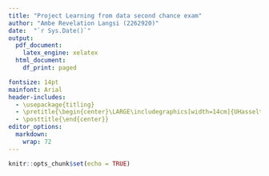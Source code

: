 ```yaml
---
title: "Project Learning from data second chance exam"
author: "Ambe Revelation Langsi (2262920)"
date:  "`r Sys.Date()`"
output:
  pdf_document: 
    latex_engine: xelatex
  html_document:
    df_print: paged   

fontsize: 14pt
mainfont: Arial
header-includes: 
  - \usepackage{titling}
  - \pretitle{\begin{center}\LARGE\includegraphics[width=14cm]{UHasselt.png}\\[\bigskipamount]}
  - \posttitle{\end{center}}
editor_options:
  markdown:
    wrap: 72
---
```


\centerline{\large Lecturer: Prof. Dr. Olivier Thas}

\vspace{1cm}
```r
knitr::opts_chunk$set(echo = TRUE)
```

